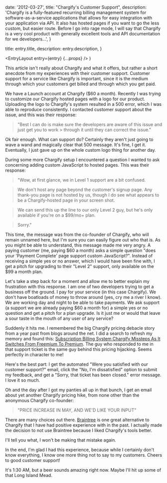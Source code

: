 
  date: '2012-03-27',
  title: "Chargify's Customer Support",
  description:
    'Chargify is a fully-featured recurring billing management system for software-as-a-service applications that allows for easy integration with your application via API. It also has hosted pages if you want to go the less custom, but easier route. Before I go into rage mode, I will say that Chargify is a very cool product with generally excellent tools and API documentation for we developers...',
}

  title: entry.title,
  description: entry.description,
}

  <EntryLayout
    entry={entry}
    {...props}
  />
)

This article isn't really about Chargify and what it offers, but rather a short anecdote from my experiences with their customer support. Customer support for a service like Chargify is important, since it is the medium through which your customers get billed and through which you get paid.

We have a Launch account at Chargify ($60 a month). Recently I was trying to customize our Chargify hosted pages with a logo for our product. Uploading the logo to Chargify's system resulted in a 500 error, which I was able to reproduce consistently. I contacted customer support about the issue, and this was their response:

> "Best I can do is make sure the developers are aware of this issue and just get you to work > through it until they can correct the issue."

Ok fair enough. What can support do? Certainly they aren't just going to wave a wand and magically clear that 500 message. It's fine, I get it. Eventually, I just gave up on the whole custom logo thing for another day.

During some more Chargify setup I encountered a question I wanted to ask concerning adding custom JavaScript to hosted pages. This was their response:

> "Wow, at first glance, we in Level 1 support are a bit confused.

> We don't host any page beyond the customer's signup page. Any thank-you page is not hosted by us, though I do see what appears to be a Chargify-hosted page in your screen shot.

> We can send this up the line to our only Level 2 guy, but he's only available if you're on a $99/mo+ plan.

> Sorry."

This time, the message was from the co-founder of Chargify, who will remain unnamed here, but I'm sure you can easily figure out who that is. As you might be able to understand, this message made me very angry. A paying customer (me, paying $60 a month) asks a simple question "does your 'Payment Complete' page support custom JavaScript?". Instead of receiving a simple yes or no answer, which I would have been fine with, I get a pitch for upgrading to their "Level 2" support, only available on the $99 a month plan.

Let's take a step back for a moment and allow me to better explain my frustration with this response. I am one of two developers trying to get a business off the ground. I pay for your service (in this case Chargify). We don't have boatloads of money to throw around (yes, cry me a river I know). We are working day and night to be able to take payments. We ask support (a support we are already paying $60 a month for) a simple yes or no question and get a pitch for a plan upgrade. Is it just me or would that leave a sour taste in the mouth of any user of any service?

Suddenly it hits me. I remembered the big Chargify pricing debacle story from a year past from blogs around the net. I did a search to refresh my memory and found this: [Subscription Billing System Chargify Missteps As It Switches From Freemium To Premium](http://techcrunch.com/2010/10/11/subscription-billing-system-chargify-missteps-as-it-switches-from-freemium-to-premium/). The guy who responded to me in that support ticket is the same guy behind this pricing hijacking. Seems perfectly in character to me!

Here's the best part: I get the automated "Were you satisfied with our customer support?" email, click the "No, I'm dissatisfied" option to submit my feedback, and get a "Sorry, that ticket has been closed." error message. I love it so much.

Oh and the day after I got my panties all up in that bunch, I get an email about yet another Chargify pricing hike, from none other than the anonymous Chargify co-founder:

> "PRICE INCREASE IN MAY, AND WE'D LIKE YOUR INPUT"

There are many choices out there. [Braintree](http://www.braintreepayments.com/) is one great alternative to Chargify that I have had positive experience with in the past. I actually made the decision to not use Braintree because I liked Chargify's tools better.

I'll tell you what, I won't be making that mistake again.

In the end, I'm glad I had this experience, because while I certainly don't know everything, I know one more thing not to say to my customers. Cheers to good customer support!

It's 1:30 AM, but a beer sounds amazing right now. Maybe I'll hit up some of that Long Island Mead.
